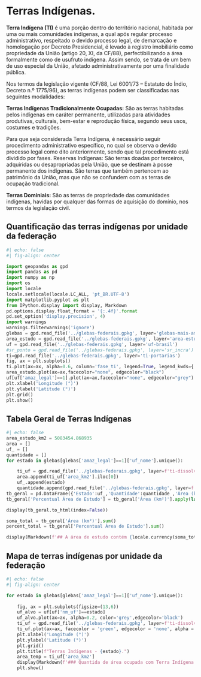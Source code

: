 # Terras Indígenas.

:::{.text-justify}

**Terra Indígena (TI)** é uma porção dentro do território nacional, habitada por uma ou mais comunidades indígenas, a qual após regular processo administrativo, respeitado o devido processo legal, de demarcação e homologação por Decreto Presidencial, é levado à registro imobiliário como propriedade da União (artigo 20, XI, da CF/88), perfectibilizando a área formalmente como de usufruto indígena. Assim sendo, se trata de um bem de uso especial da União, afetado administrativamente por uma finalidade pública.

Nos termos da legislação vigente (CF/88, Lei 6001/73 – Estatuto do Índio, Decreto n.º 1775/96), as terras indígenas podem ser classificadas nas seguintes modalidades:

**Terras Indígenas Tradicionalmente Ocupadas:** São as terras habitadas pelos indígenas em caráter permanente, utilizadas para atividades produtivas, culturais, bem-estar e reprodução física, segundo seus usos, costumes e tradições.

Para que seja considerada Terra Indígena, é necessário seguir procedimento administrativo específico, no qual se observa o devido processo legal como dito anteriormente, sendo que tal procedimento está dividido por fases.
Reservas Indígenas: São terras doadas por terceiros, adquiridas ou desapropriadas pela União, que se destinam à posse permanente dos indígenas. São terras que também pertencem ao patrimônio da União, mas que não se confundem com as terras de ocupação tradicional.

**Terras Dominiais:** São as terras de propriedade das comunidades indígenas, havidas por qualquer das formas de aquisição do domínio, nos termos da legislação civil.

:::



## Quantificação das terras indígenas por unidade da federação



```{python}
#| echo: false
#| fig-align: center

import geopandas as gpd
import pandas as pd
import numpy as np
import os
import locale
locale.setlocale(locale.LC_ALL, 'pt_BR.UTF-8')
import matplotlib.pyplot as plt
from IPython.display import display, Markdown
pd.options.display.float_format = '{:.4f}'.format
pd.set_option('display.precision', 4)
import warnings
warnings.filterwarnings('ignore')
glebas = gpd.read_file('../glebas-federais.gpkg', layer='glebas-mais-amazonia')
area_estudo = gpd.read_file('../glebas-federais.gpkg', layer='area-estudo')
uf = gpd.read_file('../glebas-federais.gpkg', layer='uf-brasil')
#sr_ponto = gpd.read_file('../glebas-federais.gpkg', layer='sr_incra')
ti=gpd.read_file('../glebas-federais.gpkg', layer='ti-portarias')
fig, ax = plt.subplots()
ti.plot(ax=ax, alpha=0.6, column='fase_ti', legend=True, legend_kwds={'loc': 'center left','bbox_to_anchor':(1,0.5)})
area_estudo.plot(ax=ax,facecolor="none", edgecolor="black")
uf[uf['amaz_legal']==1].plot(ax=ax,facecolor="none", edgecolor="grey")
plt.xlabel('Longitude (°)')
plt.ylabel('Latitude (°)')
plt.grid()
plt.show()
```

## Tabela Geral de Terras Indígenas

```{python}
#| echo: false
area_estudo_km2 = 5083454.868935
area = []
uf_ = []
quantidade = []
for estado in glebas[glebas['amaz_legal']==1]['uf_nome'].unique():

    ti_uf = gpd.read_file('../glebas-federais.gpkg', layer=f'ti-dissolv-{estado}')
    area.append(ti_uf['area_km2'].iloc[0])
    uf_.append(estado)
    quantidade.append(gpd.read_file('../glebas-federais.gpkg', layer=f'ti-{estado}').shape[0])
tb_geral = pd.DataFrame({'Estado':uf_,'Quantidade':quantidade ,'Área (km²)': area})
tb_geral['Percentual Área de Estudo'] = tb_geral['Área (km²)'].apply(lambda x: round(x/area_estudo_km2*100, 2))

display(tb_geral.to_html(index=False))

soma_total = tb_geral['Área (km²)'].sum()
percent_total = tb_geral['Percentual Área de Estudo'].sum()

display(Markdown(f'## A área de estudo contém {locale.currency(soma_total, grouping=True, symbol=None)} de quilômetros quadrados de Terras Indígenas correspondendo a {round(percent_total,2)}%'))
```


## Mapa de terras indígenas por unidade da federação

```{python}
#| echo: false
#| fig-align: center

for estado in glebas[glebas['amaz_legal']==1]['uf_nome'].unique():
    
    fig, ax = plt.subplots(figsize=(13,6))
    uf_alvo = uf[uf['nm_uf']==estado]
    uf_alvo.plot(ax=ax, alpha=0.2, color='grey',edgecolor='black')
    ti_uf = gpd.read_file('../glebas-federais.gpkg', layer=f'ti-dissolv-{estado}')
    ti_uf.plot(ax=ax, facecolor = 'green', edgecolor = 'none', alpha = 1, linewidth = 0.7)
    plt.xlabel('Longitude (°)')
    plt.ylabel('Latitude (°)')
    plt.grid()
    plt.title(f"Terras Indígenas - {estado}.")
    area_temp = ti_uf['area_km2']
    display(Markdown(f'### Quantida de área ocupada com Terra Indígena - {estado}: *{locale.currency(area_temp.iloc[0], grouping=True, symbol=None)}km²*'))
    plt.show()

```
